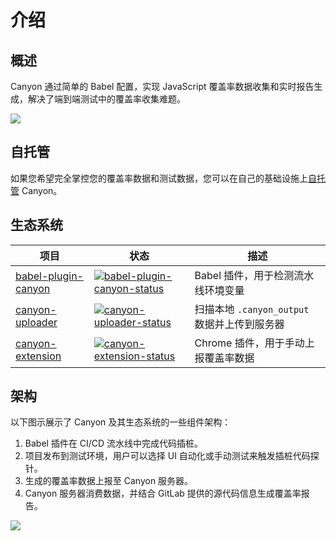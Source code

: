 # 介绍

## 概述

Canyon 通过简单的 Babel 配置，实现 JavaScript 覆盖率数据收集和实时报告生成，解决了端到端测试中的覆盖率收集难题。

![](/static/documentation/getting-started/introduction/home-screen.png)

## 自托管

如果您希望完全掌控您的覆盖率数据和测试数据，您可以在自己的基础设施上[自托管](/documentation/self-host/community-edition/prerequisites) Canyon。

## 生态系统

| 项目                         | 状态                                                        | 描述                                                     |
| --------------------------- | ------------------------------------------------------------ |---------------------------------------------------------|
| [babel-plugin-canyon]       | [![babel-plugin-canyon-status]][babel-plugin-canyon-package] | Babel 插件，用于检测流水线环境变量                      |
| [canyon-uploader]           | [![canyon-uploader-status]][canyon-uploader-package]         | 扫描本地 `.canyon_output` 数据并上传到服务器           |
| [canyon-extension]          | [![canyon-extension-status]][canyon-extension-package]       | Chrome 插件，用于手动上报覆盖率数据                     |

[babel-plugin-canyon]: https://github.com/canyon-project/babel-plugin-canyon
[vite-plugin-canyon]: https://github.com/canyon-project/vite-plugin-canyon
[canyon-uploader]: https://github.com/canyon-project/canyon-uploader
[canyon-extension]: https://github.com/canyon-project/canyon-extension
[babel-plugin-canyon-status]: https://img.shields.io/npm/v/babel-plugin-canyon.svg
[vite-plugin-canyon-status]: https://img.shields.io/npm/v/vite-plugin-canyon.svg
[canyon-uploader-status]: https://img.shields.io/npm/v/canyon-uploader.svg
[canyon-extension-status]: https://img.shields.io/chrome-web-store/v/omnpafdjidgpdmlimbangcjjaaodbeof.svg
[babel-plugin-canyon-package]: https://npmjs.com/package/babel-plugin-canyon
[vite-plugin-canyon-package]: https://npmjs.com/package/babel-plugin-vite
[canyon-uploader-package]: https://npmjs.com/package/canyon-uploader
[canyon-extension-package]: https://chrome.google.com/webstore/detail/canyon/omnpafdjidgpdmlimbangcjjaaodbeof

## 架构

以下图示展示了 Canyon 及其生态系统的一些组件架构：

1. Babel 插件在 CI/CD 流水线中完成代码插桩。
2. 项目发布到测试环境，用户可以选择 UI 自动化或手动测试来触发插桩代码探针。
3. 生成的覆盖率数据上报至 Canyon 服务器。
4. Canyon 服务器消费数据，并结合 GitLab 提供的源代码信息生成覆盖率报告。

![](/static/documentation/getting-started/introduction/architecture.png)
